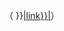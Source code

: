 {{formatnum: {{{orgvalue}}} }}{{convert/unitname|{{{orgunit}}}|short}}（{{formatnum: {{#expr: {{{convalue}}} round {{{roundto}}} }} }}[[{{convert/unitname|{{{conunit}}}|link}}|{{convert/unitname|{{{conunit}}}|short}}]]）